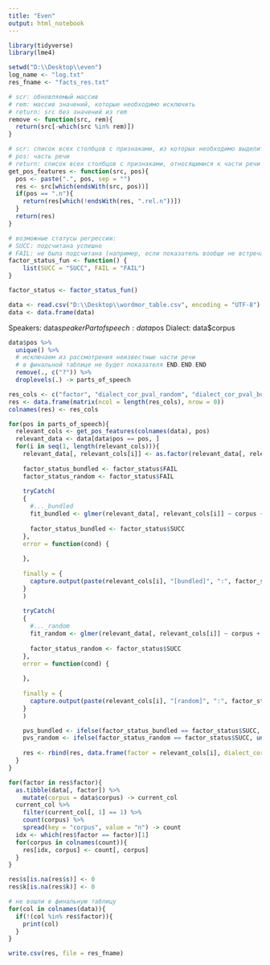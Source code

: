 ```yaml
---
title: "Even"
output: html_notebook
---
```


```r
library(tidyverse)
library(lme4)

setwd("D:\\Desktop\\even")
log_name <- "log.txt"
res_fname <- "facts_res.txt"
```

```r
# scr: обновляемый массив
# rem: массив значений, которые необходимо исключить
# return: src без значений из rem
remove <- function(src, rem){
  return(src[-which(src %in% rem)])
}

# scr: список всех столбцов с признаками, из которых необходимо выделить относящиеся к части речи pos
# pos: часть речи
# return: список всех столбцов с признаками, относящимися к части речи pos
get_pos_features <- function(src, pos){
  pos <- paste(".", pos, sep = "")
  res <- src[which(endsWith(src, pos))]
  if(pos == ".n"){
    return(res[which(!endsWith(res, ".rel.n"))])
  }
  return(res)
}

# возможные статусы регрессии:
# SUCC: подсчитана успешно
# FAIL: не была подсчитана (например, если показатель вообще не встречается в таблице)
factor_status_fun <- function() {
    list(SUCC = "SUCC", FAIL = "FAIL")
}

factor_status <- factor_status_fun()
```

```r
data <- read.csv("D:\\Desktop\\wordmor_table.csv", encoding = "UTF-8")
data <- data.frame(data)
```


Speakers: data$speaker
Part of speech: data$pos
Dialect: data$corpus

```r
data$pos %>%
  unique() %>%
  # исключаем из рассмотрения неизвестные части речи
  # в финальной таблице не будет показателя END.END.END
  remove(., c("?")) %>%
  droplevels(.) -> parts_of_speech
```

```r
res_cols <- c("factor", "dialect_cor_pval_random", "dialect_cor_pval_bundled")
res <- data.frame(matrix(ncol = length(res_cols), nrow = 0))
colnames(res) <- res_cols

for(pos in parts_of_speech){
  relevant_cols <- get_pos_features(colnames(data), pos)
  relevant_data <- data[data$pos == pos, ]
  for(i in seq(1, length(relevant_cols))){
    relevant_data[, relevant_cols[i]] <- as.factor(relevant_data[, relevant_cols[i]])
    
    factor_status_bundled <- factor_status$FAIL
    factor_status_random <- factor_status$FAIL
    
    tryCatch(
    {
      #..._bundled  
      fit_bundled <- glmer(relevant_data[, relevant_cols[i]] ~ corpus + (1|corpus:speaker), data = relevant_data, family = "binomial")
      
      factor_status_bundled <- factor_status$SUCC
    },
    error = function(cond) {
        
    },
    
    finally = {
      capture.output(paste(relevant_cols[i], "[bundled]", ":", factor_status_bundled), file = log_name, append = TRUE)
    }
    )
    
    tryCatch(
    {
      #..._random  
      fit_random <- glmer(relevant_data[, relevant_cols[i]] ~ corpus + (1|speaker), data = relevant_data, family = "binomial")
      
      factor_status_random <- factor_status$SUCC
    },
    error = function(cond) {
        
    },
    
    finally = {
      capture.output(paste(relevant_cols[i], "[random]", ":", factor_status_random), file = log_name, append = TRUE)
    }
    )

    pvs_bundled <- ifelse(factor_status_bundled == factor_status$SUCC, unname(coef(summary(fit_bundled))[,'Pr(>|z|)'][2]), NA)
    pvs_random <- ifelse(factor_status_random == factor_status$SUCC, unname(coef(summary(fit_random))[,'Pr(>|z|)'][2]), NA)
    
    res <- rbind(res, data.frame(factor = relevant_cols[i], dialect_cor_pval_bundled = pvs_bundled, dialect_cor_pval_random = pvs_random))
  }
}
```


```r
for(factor in res$factor){
  as.tibble(data[, factor]) %>%
    mutate(corpus = data$corpus) -> current_col
  current_col %>%
    filter(current_col[, 1] == 1) %>%
    count(corpus) %>%
    spread(key = "corpus", value = "n") -> count
  idx <- which(res$factor == factor)[1]
  for(corpus in colnames(count)){
    res[idx, corpus] <- count[, corpus]
  }
}

res$s[is.na(res$s)] <- 0
res$k[is.na(res$k)] <- 0

# не вошли в финальную таблицу
for(col in colnames(data)){
  if(!(col %in% res$factor)){
    print(col)
  }
}
```


```r
write.csv(res, file = res_fname)
```